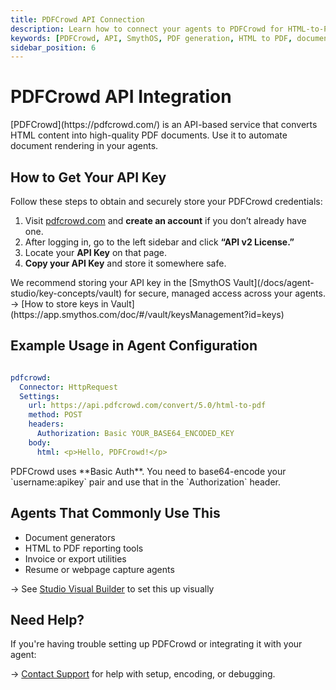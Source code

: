 ```yaml
---
title: PDFCrowd API Connection
description: Learn how to connect your agents to PDFCrowd for HTML-to-PDF conversion.
keywords: [PDFCrowd, API, SmythOS, PDF generation, HTML to PDF, document rendering]
sidebar_position: 6
---
```


# PDFCrowd API Integration

<InfoCallout title="What is PDFCrowd?">
[PDFCrowd](https://pdfcrowd.com/) is an API-based service that converts HTML content into high-quality PDF documents. Use it to automate document rendering in your agents.
</InfoCallout>

<Spacer size="md" />

## How to Get Your API Key

Follow these steps to obtain and securely store your PDFCrowd credentials:

1. Visit [pdfcrowd.com](https://pdfcrowd.com/) and **create an account** if you don’t already have one.
2. After logging in, go to the left sidebar and click **“API v2 License.”**
3. Locate your **API Key** on that page.
4. **Copy your API Key** and store it somewhere safe.

<TipCallout title="Use Vault for secure storage">
We recommend storing your API key in the [SmythOS Vault](/docs/agent-studio/key-concepts/vault) for secure, managed access across your agents.
→ [How to store keys in Vault](https://app.smythos.com/doc/#/vault/keysManagement?id=keys)
</TipCallout>

<Spacer size="md" />

## Example Usage in Agent Configuration

```yaml

pdfcrowd:
  Connector: HttpRequest
  Settings:
    url: https://api.pdfcrowd.com/convert/5.0/html-to-pdf
    method: POST
    headers:
      Authorization: Basic YOUR_BASE64_ENCODED_KEY
    body:
      html: <p>Hello, PDFCrowd!</p>
```
<WarningCallout title="Note on Authentication">
PDFCrowd uses **Basic Auth**. You need to base64-encode your `username:apikey` pair and use that in the `Authorization` header.
</WarningCallout>

<Spacer size="md" />

## Agents That Commonly Use This

- Document generators  
- HTML to PDF reporting tools  
- Invoice or export utilities  
- Resume or webpage capture agents  

→ See [Studio Visual Builder](/docs/agent-studio/overview) to set this up visually  

<Spacer size="md" />

## Need Help?

If you're having trouble setting up PDFCrowd or integrating it with your agent:

→ [Contact Support](https://smythos.com/contact-us) for help with setup, encoding, or debugging.
